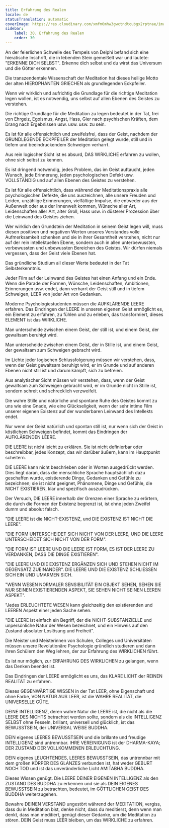 ```yaml
---
title: Erfahrung des Realen
locale: de
statusTranslation: automatic
coverImage: https://res.cloudinary.com/xmfm6mhw3gwctndtcubgx2rptnae/image/upload/v1740337243/small_cover_educacion_fundamental_a051170f1c.webp
sidebar:
    label: 30. Erfahrung des Realen
    order: 30
---
```

An der feierlichen Schwelle des Tempels von Delphi befand sich eine hieratische Inschrift, die in lebenden Stein gemeißelt war und lautete: "ERKENNE DICH SELBST". Erkenne dich selbst und du wirst das Universum und die Götter erkennen.

Die transzendentale Wissenschaft der Meditation hat dieses heilige Motto der alten HIEROPHANTEN GRIECHEN als grundlegenden Eckpfeiler.

Wenn wir wirklich und aufrichtig die Grundlage für die richtige Meditation legen wollen, ist es notwendig, uns selbst auf allen Ebenen des Geistes zu verstehen.

Die richtige Grundlage für die Meditation zu legen bedeutet in der Tat, frei von Ehrgeiz, Egoismus, Angst, Hass, Gier nach psychischen Kräften, dem Drang nach Ergebnissen usw. usw. usw. zu sein.

Es ist für alle offensichtlich und zweifelsfrei, dass der Geist, nachdem der GRUNDLEGENDE ECKPFEILER der Meditation gelegt wurde, still und in tiefem und beeindruckendem Schweigen verharrt.

Aus rein logischer Sicht ist es absurd, DAS WIRKLICHE erfahren zu wollen, ohne sich selbst zu kennen.

Es ist dringend notwendig, jedes Problem, das im Geist auftaucht, jeden Wunsch, jede Erinnerung, jeden psychologischen Defekt usw. VOLLSTÄNDIG und auf allen Ebenen des Geistes zu verstehen.

Es ist für alle offensichtlich, dass während der Meditationspraxis alle psychologischen Defekte, die uns auszeichnen, alle unsere Freuden und Leiden, unzählige Erinnerungen, vielfältige Impulse, die entweder aus der Außenwelt oder aus der Innenwelt kommen, Wünsche aller Art, Leidenschaften aller Art, alter Groll, Hass usw. in düsterer Prozession über die Leinwand des Geistes ziehen.

Wer wirklich den Grundstein der Meditation in seinem Geist legen will, muss diesen positiven und negativen Werten unseres Verstandes volle Aufmerksamkeit schenken und sie in ihrer Gesamtheit verstehen, nicht nur auf der rein intellektuellen Ebene, sondern auch in allen unterbewussten, vorbewussten und unbewussten Bereichen des Geistes. Wir dürfen niemals vergessen, dass der Geist viele Ebenen hat.

Das gründliche Studium all dieser Werte bedeutet in der Tat Selbsterkenntnis.

Jeder Film auf der Leinwand des Geistes hat einen Anfang und ein Ende. Wenn die Parade der Formen, Wünsche, Leidenschaften, Ambitionen, Erinnerungen usw. endet, dann verharrt der Geist still und in tiefem Schweigen, LEER von jeder Art von Gedanken.

Moderne Psychologiestudenten müssen die AUFKLÄRENDE LEERE erfahren. Das Eindringen der LEERE in unseren eigenen Geist ermöglicht es, ein Element zu erfahren, zu fühlen und zu erleben, das transformiert, dieses ELEMENT ist das WIRKLICHE.

Man unterscheide zwischen einem Geist, der still ist, und einem Geist, der gewaltsam beruhigt wird.

Man unterscheide zwischen einem Geist, der in Stille ist, und einem Geist, der gewaltsam zum Schweigen gebracht wird.

Im Lichte jeder logischen Schlussfolgerung müssen wir verstehen, dass, wenn der Geist gewaltsam beruhigt wird, er im Grunde und auf anderen Ebenen nicht still ist und darum kämpft, sich zu befreien.

Aus analytischer Sicht müssen wir verstehen, dass, wenn der Geist gewaltsam zum Schweigen gebracht wird, er im Grunde nicht in Stille ist, sondern schreit und schrecklich verzweifelt.

Die wahre Stille und natürliche und spontane Ruhe des Geistes kommt zu uns wie eine Gnade, wie eine Glückseligkeit, wenn der sehr intime Film unserer eigenen Existenz auf der wunderbaren Leinwand des Intellekts endet.

Nur wenn der Geist natürlich und spontan still ist, nur wenn sich der Geist in köstlichem Schweigen befindet, kommt das Eindringen der AUFKLÄRENDEN LEERE.

DIE LEERE ist nicht leicht zu erklären. Sie ist nicht definierbar oder beschreibbar, jedes Konzept, das wir darüber äußern, kann im Hauptpunkt scheitern.

DIE LEERE kann nicht beschrieben oder in Worten ausgedrückt werden. Dies liegt daran, dass die menschliche Sprache hauptsächlich dazu geschaffen wurde, existierende Dinge, Gedanken und Gefühle zu bezeichnen; sie ist nicht geeignet, Phänomene, Dinge und Gefühle, die NICHT EXISTIEREN, klar und spezifisch auszudrücken.

Der Versuch, DIE LEERE innerhalb der Grenzen einer Sprache zu erörtern, die durch die Formen der Existenz begrenzt ist, ist ohne jeden Zweifel dumm und absolut falsch.

"DIE LEERE ist die NICHT-EXISTENZ, und DIE EXISTENZ IST NICHT DIE LEERE".

"DIE FORM UNTERSCHEIDET SICH NICHT VON DER LEERE, UND DIE LEERE UNTERSCHEIDET SICH NICHT VON DER FORM".

"DIE FORM IST LEERE UND DIE LEERE IST FORM, ES IST DER LEERE ZU VERDANKEN, DASS DIE DINGE EXISTIEREN".

"DIE LEERE UND DIE EXISTENZ ERGÄNZEN SICH UND STEHEN NICHT IM GEGENSATZ ZUEINANDER". DIE LEERE UND DIE EXISTENZ SCHLIESSEN SICH EIN UND UMARMEN SICH.

"WENN WESEN NORMALER SENSIBILITÄT EIN OBJEKT SEHEN, SEHEN SIE NUR SEINEN EXISTIERENDEN ASPEKT, SIE SEHEN NICHT SEINEN LEEREN ASPEKT".

"Jedes ERLEUCHTETE WESEN kann gleichzeitig den existierenden und LEEREN Aspekt einer jeden Sache sehen.

"DIE LEERE ist einfach ein Begriff, der die NICHT-SUBSTANZIELLE und unpersönliche Natur der Wesen bezeichnet, und ein Hinweis auf den Zustand absoluter Loslösung und Freiheit".

Die Meister und Meisterinnen von Schulen, Colleges und Universitäten müssen unsere Revolutionäre Psychologie gründlich studieren und dann ihren Schülern den Weg lehren, der zur Erfahrung des WIRKLICHEN führt.

Es ist nur möglich, zur ERFAHRUNG DES WIRKLICHEN zu gelangen, wenn das Denken beendet ist.

Das Eindringen der LEERE ermöglicht es uns, das KLARE LICHT der REINEN REALITÄT zu erfahren.

Dieses GEGENWÄRTIGE WISSEN in der Tat LEER, ohne Eigenschaft und ohne Farbe, VON NATUR AUS LEER, ist die WAHRE REALITÄT, die UNIVERSELLE GÜTE.

DEINE INTELLIGENZ, deren wahre Natur die LEERE ist, die nicht als die LEERE DES NICHTS betrachtet werden sollte, sondern als die INTELLIGENZ SELBST ohne Fesseln, brillant, universell und glücklich, ist das BEWUSSTSEIN, der UNIVERSAL WEISE BUDDHA.

DEIN eigenes LEERES BEWUSSTSEIN und die brillante und freudige INTELLIGENZ sind untrennbar. IHRE VEREINIGUNG ist der DHARMA-KAYA; DER ZUSTAND DER VOLLKOMMENEN ERLEUCHTUNG.

DEIN eigenes LEUCHTENDES, LEERES BEWUSSTSEIN, das untrennbar mit dem großen KÖRPER DES GLANZES verbunden ist, hat weder GEBURT NOCH TOD und ist das unveränderliche Licht AMITABHA BUDDHA.

Dieses Wissen genügt. Die LEERE DEINER EIGENEN INTELLIGENZ als den ZUSTAND DES BUDDHA zu erkennen und sie als DEIN EIGENES BEWUSSTSEIN zu betrachten, bedeutet, im GÖTTLICHEN GEIST DES BUDDHA weiterzugehen.

Bewahre DEINEN VERSTAND ungestört während der MEDITATION, vergiss, dass du in Meditation bist, denke nicht, dass du meditierst, denn wenn man denkt, dass man meditiert, genügt dieser Gedanke, um die Meditation zu stören. DEIN Geist muss LEER bleiben, um das WIRKLICHE zu erfahren.

